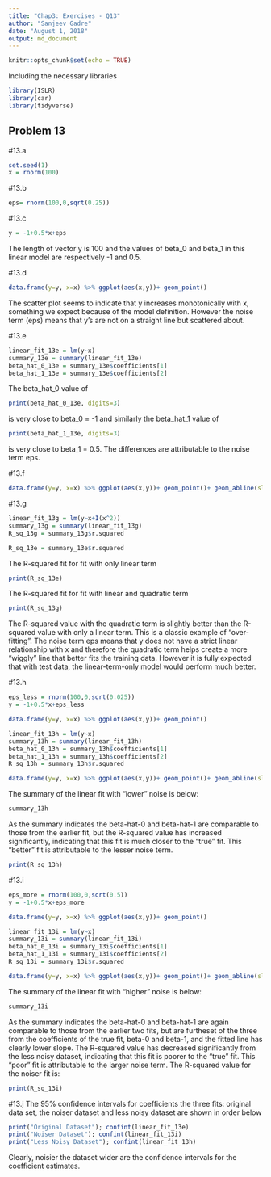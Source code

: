 ```yaml
---
title: "Chap3: Exercises - Q13"
author: "Sanjeev Gadre"
date: "August 1, 2018"
output: md_document
---
```


```r
knitr::opts_chunk$set(echo = TRUE)
```
Including the necessary libraries

```r
library(ISLR)
library(car)
library(tidyverse)
```

## Problem 13

#13.a
```r
set.seed(1)
x = rnorm(100)
```

#13.b
```r
eps= rnorm(100,0,sqrt(0.25))
```

#13.c
```r
y = -1+0.5*x+eps
```
The length of vector y is 100 and the values of beta_0 and beta_1 in this linear model are respectively -1 and 0.5.

#13.d
```r
data.frame(y=y, x=x) %>% ggplot(aes(x,y))+ geom_point()
```

The scatter plot seems to indicate that y increases monotonically with x, something we expect because of the model definition. However the noise term (eps) means that y's are not on a straight line but scattered about.

#13.e
```r
linear_fit_13e = lm(y~x)
summary_13e = summary(linear_fit_13e)
beta_hat_0_13e = summary_13e$coefficients[1]
beta_hat_1_13e = summary_13e$coefficients[2]
```

The beta_hat_0 value of
```r
print(beta_hat_0_13e, digits=3)
```

is very close to beta_0 = -1 and similarly the beta_hat_1 value of 
```r
print(beta_hat_1_13e, digits=3)
```

is very close to beta_1 = 0.5. The differences are attributable to the noise term eps.

#13.f
```r
data.frame(y=y, x=x) %>% ggplot(aes(x,y))+ geom_point()+ geom_abline(slope=beta_hat_1_13e, intercept=beta_hat_0_13e, col="RED", show.legend=TRUE)
```

#13.g
```r
linear_fit_13g = lm(y~x+I(x^2))
summary_13g = summary(linear_fit_13g)
R_sq_13g = summary_13g$r.squared

R_sq_13e = summary_13e$r.squared
```

The R-squared fit for fit with only linear term 
```r
print(R_sq_13e) 
```

The R-squared fit for fit with linear and quadratic term 
```r
print(R_sq_13g) 
```

The R-squared value with the quadratic term is slightly better than the R-squared value with only a linear term. This is a classic example of "over-fitting". The noise term eps means that y does not have a strict linear relationship with x and therefore the quadratic term helps create a more "wiggly" line that better fits the training data. However it is fully expected that with test data, the linear-term-only model would perform much better.

#13.h
```r
eps_less = rnorm(100,0,sqrt(0.025))
y = -1+0.5*x+eps_less

data.frame(y=y, x=x) %>% ggplot(aes(x,y))+ geom_point()

linear_fit_13h = lm(y~x)
summary_13h = summary(linear_fit_13h)
beta_hat_0_13h = summary_13h$coefficients[1]
beta_hat_1_13h = summary_13h$coefficients[2]
R_sq_13h = summary_13h$r.squared

data.frame(y=y, x=x) %>% ggplot(aes(x,y))+ geom_point()+ geom_abline(slope=beta_hat_1_13h, intercept=beta_hat_0_13h, col="Red", show.legend=TRUE)
```

The summary of the linear fit with "lower" noise is below:
```r
summary_13h
```

As the summary indicates the beta-hat-0 and beta-hat-1 are comparable to those from the earlier fit, but the R-squared value has increased significantly, indicating that this fit is much closer to the "true" fit. This "better" fit is attributable to the lesser noise term.
```r
print(R_sq_13h)
```

#13.i
```r
eps_more = rnorm(100,0,sqrt(0.5))
y = -1+0.5*x+eps_more

data.frame(y=y, x=x) %>% ggplot(aes(x,y))+ geom_point()

linear_fit_13i = lm(y~x)
summary_13i = summary(linear_fit_13i)
beta_hat_0_13i = summary_13i$coefficients[1]
beta_hat_1_13i = summary_13i$coefficients[2]
R_sq_13i = summary_13i$r.squared

data.frame(y=y, x=x) %>% ggplot(aes(x,y))+ geom_point()+ geom_abline(slope=beta_hat_1_13i, intercept=beta_hat_0_13i, col="Red", show.legend=TRUE)
```

The summary of the linear fit with "higher" noise is below:
```r
summary_13i
```

As the summary indicates the beta-hat-0 and beta-hat-1 are again comparable to those from the earlier two fits, but are furtheset of the three from the coefficients of the true fit, beta-0 and beta-1, and the fitted line has clearly lower slope. The R-squared value has decreased significantly from the less noisy dataset, indicating that this fit is poorer to the "true" fit. This "poor" fit is attributable to the larger noise term. The R-squared value for the noiser fit is:
```r
print(R_sq_13i)
```

#13.j
The 95% confidence intervals for coefficients the three fits: original data set, the noiser dataset and less noisy dataset are shown in order below
```r
print("Original Dataset"); confint(linear_fit_13e)
print("Noiser Dataset"); confint(linear_fit_13i)
print("Less Noisy Dataset"); confint(linear_fit_13h)
```

Clearly, noisier the dataset wider are the confidence intervals for the coefficient estimates.